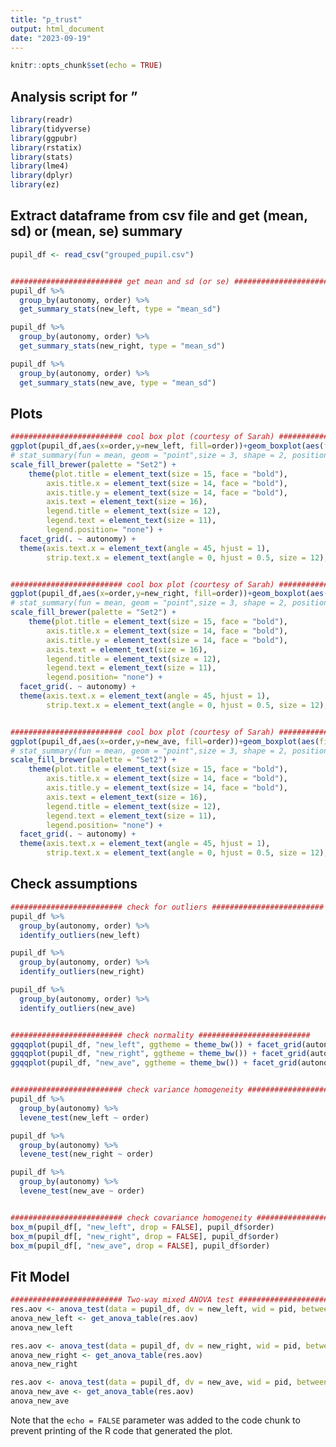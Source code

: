 ```yaml
---
title: "p_trust"
output: html_document
date: "2023-09-19"
---
```


```r
knitr::opts_chunk$set(echo = TRUE)
```

## Analysis script for "

```r
library(readr)
library(tidyverse)
library(ggpubr)
library(rstatix)
library(stats)
library(lme4)
library(dplyr)
library(ez)
```


## Extract dataframe from csv file and get (mean, sd) or (mean, se) summary

```r

pupil_df <- read_csv("grouped_pupil.csv")


######################### get mean and sd (or se) ######################### 
pupil_df %>%
  group_by(autonomy, order) %>%
  get_summary_stats(new_left, type = "mean_sd")

pupil_df %>%
  group_by(autonomy, order) %>%
  get_summary_stats(new_right, type = "mean_sd")

pupil_df %>%
  group_by(autonomy, order) %>%
  get_summary_stats(new_ave, type = "mean_sd")

```

## Plots

```r

######################### cool box plot (courtesy of Sarah) ######################### 
ggplot(pupil_df,aes(x=order,y=new_left, fill=order))+geom_boxplot(aes(fill=order)) + labs( x = "Order", y = "new_left", fill = "Order") +   theme_minimal() +
# stat_summary(fun = mean, geom = "point",size = 3, shape = 2, position = position_dodge(0.75), show.legend = FALSE) +
scale_fill_brewer(palette = "Set2") +
    theme(plot.title = element_text(size = 15, face = "bold"),
        axis.title.x = element_text(size = 14, face = "bold"),
        axis.title.y = element_text(size = 14, face = "bold"),
        axis.text = element_text(size = 16),
        legend.title = element_text(size = 12),
        legend.text = element_text(size = 11),
        legend.position= "none") +
  facet_grid(. ~ autonomy) +
  theme(axis.text.x = element_text(angle = 45, hjust = 1),
        strip.text.x = element_text(angle = 0, hjust = 0.5, size = 12), legend.position = "none")


######################### cool box plot (courtesy of Sarah) ######################### 
ggplot(pupil_df,aes(x=order,y=new_right, fill=order))+geom_boxplot(aes(fill=order)) + labs( x = "Order", y = "new_right", fill = "Order") +   theme_minimal() +
# stat_summary(fun = mean, geom = "point",size = 3, shape = 2, position = position_dodge(0.75), show.legend = FALSE) +
scale_fill_brewer(palette = "Set2") +
    theme(plot.title = element_text(size = 15, face = "bold"),
        axis.title.x = element_text(size = 14, face = "bold"),
        axis.title.y = element_text(size = 14, face = "bold"),
        axis.text = element_text(size = 16),
        legend.title = element_text(size = 12),
        legend.text = element_text(size = 11),
        legend.position= "none") +
  facet_grid(. ~ autonomy) +
  theme(axis.text.x = element_text(angle = 45, hjust = 1),
        strip.text.x = element_text(angle = 0, hjust = 0.5, size = 12), legend.position = "none")


######################### cool box plot (courtesy of Sarah) ######################### 
ggplot(pupil_df,aes(x=order,y=new_ave, fill=order))+geom_boxplot(aes(fill=order)) + labs( x = "Order", y = "Pupil Diameter", fill = "Order") +   theme_minimal() +
# stat_summary(fun = mean, geom = "point",size = 3, shape = 2, position = position_dodge(0.75), show.legend = FALSE) +
scale_fill_brewer(palette = "Set2") +
    theme(plot.title = element_text(size = 15, face = "bold"),
        axis.title.x = element_text(size = 14, face = "bold"),
        axis.title.y = element_text(size = 14, face = "bold"),
        axis.text = element_text(size = 16),
        legend.title = element_text(size = 12),
        legend.text = element_text(size = 11),
        legend.position= "none") +
  facet_grid(. ~ autonomy) +
  theme(axis.text.x = element_text(angle = 45, hjust = 1),
        strip.text.x = element_text(angle = 0, hjust = 0.5, size = 12), legend.position = "none")

```


## Check assumptions

```r

######################### check for outliers ######################### 
pupil_df %>%
  group_by(autonomy, order) %>%
  identify_outliers(new_left)

pupil_df %>%
  group_by(autonomy, order) %>%
  identify_outliers(new_right)

pupil_df %>%
  group_by(autonomy, order) %>%
  identify_outliers(new_ave)


######################### check normality #########################
ggqqplot(pupil_df, "new_left", ggtheme = theme_bw()) + facet_grid(autonomy ~ order)
ggqqplot(pupil_df, "new_right", ggtheme = theme_bw()) + facet_grid(autonomy ~ order)
ggqqplot(pupil_df, "new_ave", ggtheme = theme_bw()) + facet_grid(autonomy ~ order)


######################### check variance homogeneity ######################### 
pupil_df %>%
  group_by(autonomy) %>%
  levene_test(new_left ~ order)

pupil_df %>%
  group_by(autonomy) %>%
  levene_test(new_right ~ order)

pupil_df %>%
  group_by(autonomy) %>%
  levene_test(new_ave ~ order)


######################### check covariance homogeneity ######################### 
box_m(pupil_df[, "new_left", drop = FALSE], pupil_df$order)
box_m(pupil_df[, "new_right", drop = FALSE], pupil_df$order)
box_m(pupil_df[, "new_ave", drop = FALSE], pupil_df$order)

```


## Fit Model

```r

######################### Two-way mixed ANOVA test #########################  
res.aov <- anova_test(data = pupil_df, dv = new_left, wid = pid, between = order, within = autonomy)
anova_new_left <- get_anova_table(res.aov)
anova_new_left

res.aov <- anova_test(data = pupil_df, dv = new_right, wid = pid, between = order, within = autonomy)
anova_new_right <- get_anova_table(res.aov)
anova_new_right

res.aov <- anova_test(data = pupil_df, dv = new_ave, wid = pid, between = order, within = autonomy)
anova_new_ave <- get_anova_table(res.aov)
anova_new_ave

```


Note that the `echo = FALSE` parameter was added to the code chunk to prevent printing of the R code that generated the plot.

